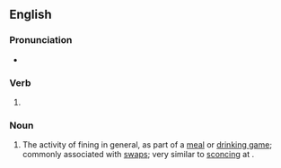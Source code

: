 ==English==

===Pronunciation===
* {{IPA|en|/ˈfaɪnɪŋ/}}

===Verb===
{{head|en|verb form}}

# {{present participle of|en|fine|nocat=1}}

===Noun===
{{en-noun|-}}

# {{lb|en|Cantab slang}} The activity of fining in general, as part of a [[meal]] or [[drinking game]]; commonly associated with [[swap]]s; very similar to [[sconcing]] at {{w|University of Oxford|Oxford University}}.